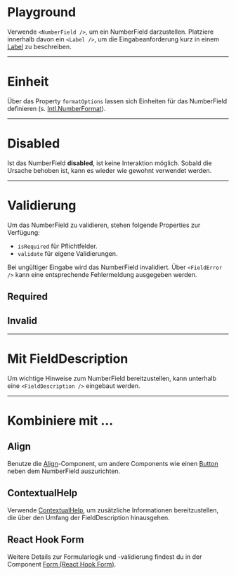 # Playground

Verwende `<NumberField />`, um ein NumberField darzustellen. Platziere innerhalb davon ein `<Label />`, um die Eingabeanforderung kurz in einem [Label](/03-components/content/label) zu beschreiben.

<LiveCodeEditor />

---

# Einheit

Über das Property `formatOptions` lassen sich Einheiten für das NumberField definieren (s.
[Intl.NumberFormat](https://developer.mozilla.org/en-US/docs/Web/JavaScript/Reference/Global_Objects/Intl/NumberFormat)).

<LiveCodeEditor example="unit" editorCollapsed />

---

# Disabled

Ist das NumberField **disabled**, ist keine Interaktion möglich. Sobald die Ursache behoben ist, kann es wieder wie gewohnt verwendet werden.

<LiveCodeEditor example="disabled" editorCollapsed />

---

# Validierung

Um das NumberField zu validieren, stehen folgende Properties zur Verfügung:

- `isRequired` für Pflichtfelder.
- `validate` für eigene Validierungen.

Bei ungültiger Eingabe wird das NumberField invalidiert. Über `<FieldError />` kann eine entsprechende Fehlermeldung ausgegeben werden.

## Required

<LiveCodeEditor example="required" editorCollapsed />

## Invalid

<LiveCodeEditor example="invalid" editorCollapsed />


---

# Mit FieldDescription

Um wichtige Hinweise zum NumberField bereitzustellen, kann unterhalb eine `<FieldDescription />` eingebaut werden.

<LiveCodeEditor example="fieldDescription" editorCollapsed />

---

# Kombiniere mit ...

## Align

Benutze die [Align](/03-components/structure/align)-Component, um andere Components wie einen [Button](/03-components/actions/button) neben dem NumberField auszurichten.

<LiveCodeEditor example="align" editorCollapsed />

## ContextualHelp

Verwende [ContextualHelp](/03-components/overlays/contextual-help), um zusätzliche Informationen bereitzustellen, die über den Umfang der FieldDescription hinausgehen.

<LiveCodeEditor example="contextualHelp" editorCollapsed />

## React Hook Form

Weitere Details zur Formularlogik und -validierung findest du in der Component [Form (React Hook Form)](/03-components/form-controls/form-react-hook-form).

<LiveCodeEditor example="form" editorCollapsed />
